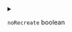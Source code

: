 
<details>
<summary>

`noRecreate`  <span class="config-field-type">boolean</span> 

</summary>

NoRecreate. By default, DevSpace will try to recreate the builder if the builder configuration
in the devspace.yaml differs from the actual builder configuration. If this is
true, DevSpace will not try to do that.

</details>
